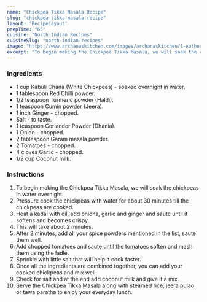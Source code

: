 ---
name: "Chickpea Tikka Masala Recipe"
slug: "chickpea-tikka-masala-recipe"
layout: 'RecipeLayout'
prepTime: "65"
cuisine: "North Indian Recipes"
cuisineSlug: "north-indian-recipes"
image: "https://www.archanaskitchen.com/images/archanaskitchen/1-Author/sibyl_sunitha/Chickpea_Tikka_Masala_Recipe_.jpg"
excerpt: "To begin making the Chickpea Tikka Masala, we will soak the chickpeas in water overnight"
---

### Ingredients

- 1 cup Kabuli Chana (White Chickpeas) - soaked overnight in water.
- 1 tablespoon Red Chilli powder.
- 1/2 teaspoon Turmeric powder (Haldi).
- 1 teaspoon Cumin powder (Jeera).
- 1 inch Ginger - chopped.
- Salt - to taste.
- 1 teaspoon Coriander Powder (Dhania).
- 1 Onion - chopped.
- 2 tablespoon Garam masala powder.
- 2 Tomatoes - chopped.
- 4 cloves Garlic - chopped.
- 1/2 cup Coconut milk.

### Instructions

1. To begin making the Chickpea Tikka Masala, we will soak the chickpeas in water overnight.
1. Pressure cook the chickpeas with water for about 30 minutes till the chickpeas are cooked.
1. Heat a kadai with oil, add onions, garlic and ginger and saute until it softens and becomes crispy.
1. This will take about 2 minutes.
1. After 2 minutes, add all your spice powders mentioned in the list, saute them well.
1. Add chopped tomatoes and saute until the tomatoes soften and mash them using the ladle.
1. Sprinkle with little salt that will help it cook faster.
1. Once all the ingredients are combined together, you can add your cooked chickpeas and mix well.
1. Check for salt and at the end add coconut milk and give it a mix.
1. Serve the Chickpea Tikka Masala along with steamed rice, jeera pulao or tawa paratha to enjoy your everyday lunch.
